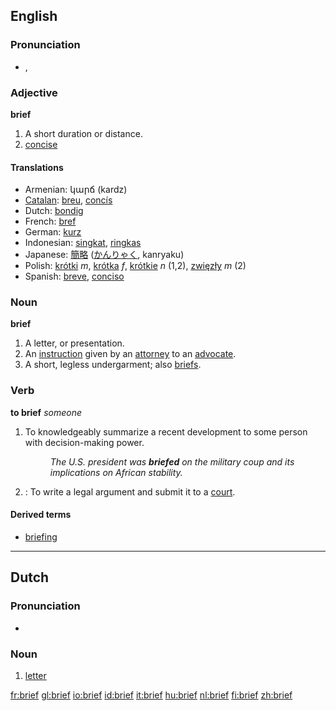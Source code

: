==English==

===Pronunciation===
* {{IPA|/briːf/}}, {{SAMPA|/bri:f/}}

===Adjective===
'''brief'''
# A short duration or distance.
# [[concise]]

====Translations====
*Armenian: կարճ (kardz)
*[[Catalan]]: [[breu]], [[concís]]
*Dutch: [[bondig]]
*French: [[bref]]
*German: [[kurz]]
*Indonesian: [[singkat]], [[ringkas]]
*Japanese: [[簡略]] ([[かんりゃく]], kanryaku)
*Polish: [[krótki]] ''m'', [[krótka]] ''f'', [[krótkie]] ''n'' (1,2), [[zwięzły]] ''m'' (2)
*Spanish: [[breve]], [[conciso]]

===Noun===
'''brief'''

# A letter, or presentation.
# An [[instruction]] given by an [[attorney]] to an [[advocate]].
# A short, legless undergarment; also [[briefs]].

===Verb===
'''to brief''' ''someone''

# To knowledgeably summarize a recent development to some person with decision-making power.
#: ''The U.S. president was '''briefed''' on the military coup and its implications on African stability.''
# {{law}}: To write a legal argument and submit it to a [[court]].

====Derived terms====
* [[briefing]]

----

==Dutch==

===Pronunciation===
*{{IPA|/briːf/}}

===Noun===
{{nl-noun|g=m|brieven|briefje}}

# [[letter]]

[[fr:brief]]
[[gl:brief]]
[[io:brief]]
[[id:brief]]
[[it:brief]]
[[hu:brief]]
[[nl:brief]]
[[fi:brief]]
[[zh:brief]]